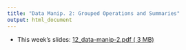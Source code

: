 ```yaml
---
title: "Data Manip. 2: Grouped Operations and Summaries"
output: html_document
---
```


- This week's slides: [12_data-manip-2.pdf ( <i class="far fa-file-pdf"></i> 3 MB)](../../files/slides/12_data-manip-2.pdf)

